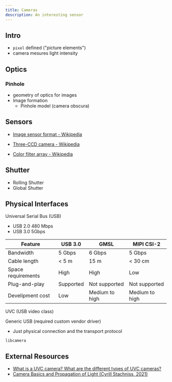 ```yaml
---
title: Cameras
description: An interesting sensor
---
```



## Intro

- `pixel` defined ("picture elements")
- camera mesures light intensity

## Optics

<LightRays/>

### Pinhole

<Pinhole/>

- geometry of optics for images
- Image formation
    - Pinhole model (camera obscura)

## Sensors

- [Image sensor format - Wikipedia](https://en.wikipedia.org/wiki/Image_sensor_format)

- [Three-CCD camera - Wikipedia](https://en.wikipedia.org/wiki/Three-CCD_camera)

- [Color filter array - Wikipedia](https://en.wikipedia.org/wiki/Color_filter_array)

## Shutter

- Rolling Shutter
- Global Shutter


## Physical Interfaces

Universal Serial Bus (USB)
- USB 2.0 480 Mbps
- USB 3.0 5Gbps

| Feature            | USB 3.0   | GMSL           | MIPI CSI-2     |
|--------------------|-----------|----------------|----------------|
| Bandwidth          | 5 Gbps    | 6 Gbps         | 5 Gbps         |
| Cable length       | < 5 m     | 15 m           | < 30 cm        |
| Space requirements | High      | High           | Low            |
| Plug-and-play      | Supported | Not supported  | Not supported  |
| Develipment cost   | Low       | Medium to high | Medium to high |

UVC (USB video class)

Generic USB (required custom vendor driver)
- Just physical connection and the transport protocol

`libcamera`


## External Resources

- [What is a UVC camera? What are the different types of UVC cameras?](https://www.e-consystems.com/blog/camera/technology/what-is-a-uvc-camera-what-are-the-different-types-of-uvc-cameras/)
- [Camera Basics and Propagation of Light (Cyrill Stachniss, 2021)](https://www.youtube.com/watch?v=2KR-b2Fmjxk)
